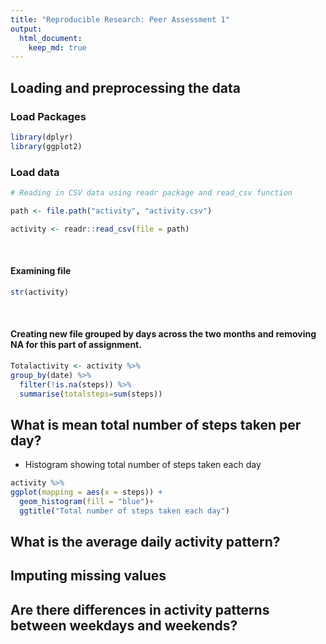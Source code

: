 ```yaml
---
title: "Reproducible Research: Peer Assessment 1"
output: 
  html_document:
    keep_md: true
---
```



## Loading and preprocessing the data

### Load Packages

```r

library(dplyr)
library(ggplot2)

```

### Load data

```r
# Reading in CSV data using readr package and read_csv function

path <- file.path("activity", "activity.csv")

activity <- readr::read_csv(file = path)

```

<p>&nbsp;</p>
#### Examining file 

```r
str(activity)

```

<p>&nbsp;</p>
#### Creating new file grouped by days across the two months and removing NA for this part of assignment.

```r

Totalactivity <- activity %>% 
group_by(date) %>% 
  filter(!is.na(steps)) %>% 
  summarise(totalsteps=sum(steps))

```

## What is mean total number of steps taken per day?

* Histogram showing total number of steps taken each day

```r
activity %>% 
ggplot(mapping = aes(x = steps)) +
  geom_histogram(fill = "blue")+
  ggtitle("Total number of steps taken each day")

```


## What is the average daily activity pattern?



## Imputing missing values



## Are there differences in activity patterns between weekdays and weekends?
